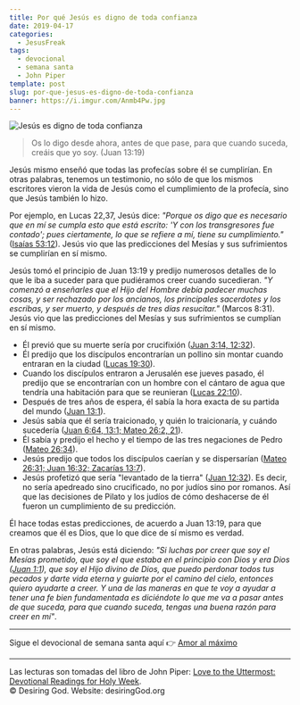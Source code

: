```yaml
---
title: Por qué Jesús es digno de toda confianza
date: 2019-04-17
categories:
  - JesusFreak
tags:
  - devocional
  - semana santa
  - John Piper
template: post
slug: por-que-jesus-es-digno-de-toda-confianza
banner: https://i.imgur.com/Anmb4Pw.jpg
---
```


![Jesús es digno de toda confianza](https://i.imgur.com/Anmb4Pw.jpg)

> Os lo digo desde ahora, antes de que pase, para que cuando suceda, creáis que yo soy. (Juan 13:19)

Jesús mismo enseñó que todas las profecías sobre él se cumplirían. En otras palabras, tenemos un testimonio, no sólo de que los mismos escritores vieron la vida de Jesús como el cumplimiento de la profecía, sino que Jesús también lo hizo.

Por ejemplo, en Lucas 22,37, Jesús dice: _"Porque os digo que es necesario que en mí se cumpla esto que está escrito: 'Y con los transgresores fue contado'; pues ciertamente, lo que se refiere a mí, tiene su cumplimiento."_ ([Isaías 53:12](https://www.biblegateway.com/passage/?search=Isa%C3%ADas+53%3A12&version=LBLA)). Jesús vio que las predicciones del Mesías y sus sufrimientos se cumplirían en sí mismo.

Jesús tomó el principio de Juan 13:19 y predijo numerosos detalles de lo que le iba a suceder para que pudiéramos creer cuando sucedieran. _"Y comenzó a enseñarles que el Hijo del Hombre debía padecer muchas cosas, y ser rechazado por los ancianos, los principales sacerdotes y los escribas, y ser muerto, y después de tres días resucitar."_ (Marcos 8:31). Jesús vio que las predicciones del Mesías y sus sufrimientos se cumplían en sí mismo.

- Él previó que su muerte sería por crucifixión ([Juan 3:14, 12:32](https://www.biblegateway.com/passage/?search=Juan+3%3A14%2C+12%3A32&version=LBLA)).
- Él predijo que los discípulos encontrarían un pollino sin montar cuando entraran en la ciudad ([Lucas 19:30](https://www.biblegateway.com/passage/?search=Lucas+19%3A30&version=LBLA)).
- Cuando los discípulos entraron a Jerusalén ese jueves pasado, él predijo que se encontrarían con un hombre con el cántaro de agua que tendría una habitación para que se reunieran ([Lucas 22:10](https://www.biblegateway.com/passage/?search=Lucas+22%3A10&version=LBLA)).
- Después de tres años de espera, él sabía la hora exacta de su partida del mundo ([Juan 13:1](https://www.biblegateway.com/passage/?search=Juan+13%3A1&version=LBLA)).
- Jesús sabía que él sería traicionado, y quién lo traicionaría, y cuándo sucedería ([Juan 6:64, 13:1; Mateo 26:2, 21](https://www.biblegateway.com/passage/?search=Juan+6%3A64%2C+13%3A1%3B+Mateo+26%3A2%2C+21&version=LBLA)).
- Él sabía y predijo el hecho y el tiempo de las tres negaciones de Pedro ([Mateo 26:34](https://www.biblegateway.com/passage/?search=Mateo+26%3A34&version=LBLA)).
- Jesús predijo que todos los discípulos caerían y se dispersarían ([Mateo 26:31; Juan 16:32; Zacarías 13:7](https://www.biblegateway.com/passage/?search=Mateo+26%3A31%3B+Juan+16%3A32%3B+Zacar%C3%ADas+13%3A7&version=LBLA)).
- Jesús profetizó que sería "levantado de la tierra" ([Juan 12:32](https://www.biblegateway.com/passage/?search=Juan+12%3A32&version=LBLA)). Es decir, no sería apedreado sino crucificado, no por judíos sino por romanos. Así que las decisiones de Pilato y los judíos de cómo deshacerse de él fueron un cumplimiento de su predicción.

Él hace todas estas predicciones, de acuerdo a Juan 13:19, para que creamos que él es Dios, que lo que dice de sí mismo es verdad.

En otras palabras, Jesús está diciendo: _"Si luchas por creer que soy el Mesías prometido, que soy el que estaba en el principio con Dios y era Dios ([Juan 1:1](https://www.biblegateway.com/passage/?search=Juan+1%3A1&version=LBLA)), que soy el Hijo divino de Dios, que puedo perdonar todos tus pecados y darte vida eterna y guiarte por el camino del cielo, entonces quiero ayudarte a creer. Y una de las maneras en que te voy a ayudar a tener una fe bien fundamentada es diciéndote lo que me va a pasar antes de que suceda, para que cuando suceda, tengas una buena razón para creer en mí"_.

---

Sigue el devocional de semana santa aquí 👉 [Amor al máximo](/blog/amor-al-maximo)

---

Las lecturas son tomadas del libro de John Piper: [Love to the Uttermost: Devotional Readings for Holy Week](https://www.desiringgod.org/books/love-to-the-uttermost).<br />
© Desiring God. Website: desiringGod.org
